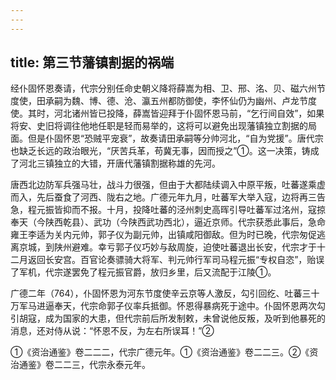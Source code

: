 ```yaml
---
---
---
```

title: 第三节藩镇割据的祸端
---



经仆固怀恩奏请，代宗分别任命史朝义降将薛嵩为相、卫、邢、洺、贝、磁六州节度使，田承嗣为魏、博、德、沧、瀛五州都防御使，李怀仙仍为幽州、卢龙节度使。其时，河北诸州皆已投降，薛嵩皆迎拜于仆固怀恩马前，“乞行间自效”，如果将安、史旧将调往他地任职是轻而易举的，这将可以避免出现藩镇独立割据的局面。但是仆固怀恩“恐贼平宠衰”，故奏请田承嗣等分帅河北，“自为党援”。唐代宗也缺乏长远的政治眼光，“厌苦兵革，苟冀无事，因而授之”①。这一决策，铸成了河北三镇独立的大错，开唐代藩镇割据称雄的先河。

唐西北边防军兵强马壮，战斗力很强，但由于大都陆续调入中原平叛，吐蕃遂乘虚而入，先后蚕食了河西、陇右之地。广德元年九月，吐蕃军大举入寇，边将再三告急，程元振皆抑而不报。十月，投降吐蕃的泾州刺史高晖引导吐蕃军过洺州，寇掠奉天（今陕西乾县）、武功（今陕西武功西北），逼近京师。代宗获悉此事后，急命雍王李适为关内元帅，郭子仪为副元帅，出镇咸阳御敌。但为时已晚，代宗匆促逃离京城，到陕州避难。幸亏郭子仪巧妙与敌周旋，迫使吐蕃退出长安，代宗才于十二月返回长安宫。百官论奏骠骑大将军、判元帅行军司马程元振“专权自恣”，贻误了军机，代宗遂罢免了程元振官爵，放归乡里，后又流配于江陵①。

广德二年（764），仆固怀恩为河东节度使辛云京等人激反，勾引回纥、吐蕃三十万军马进逼奉天，代宗命郭子仪率兵抵御。怀恩得暴病死于途中。仆固怀恩两次勾引胡寇，成为国家的大患，但代宗前后所发制敕，未曾说他反叛，及听到他暴死的消息，还对侍从说：“怀恩不反，为左右所误耳！”②

①《资治通鉴》卷二二二，代宗广德元年。①《资治通鉴》卷二二三。②《资治通鉴》卷二二三，代宗永泰元年。